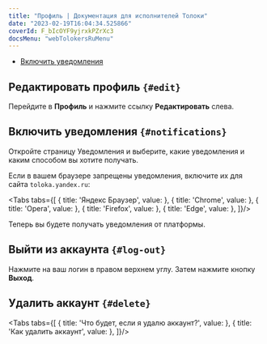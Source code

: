 ```yaml
---
title: "Профиль | Документация для исполнителей Толоки"
date: "2023-02-19T16:04:34.525866"
coverId: F_bIcOYF9yjrxkPZrXc3
docsMenu: "webTolokersRuMenu"
---
```



<RuProfileContent1/>

- [Включить уведомления](#notifications)

## Редактировать профиль `{#edit}`
Перейдите в **Профиль** и нажмите ссылку **Редактировать** слева.

<RuProfileContent2/>

## Включить уведомления `{#notifications}`
Откройте страницу Уведомления и выберите, какие уведомления и каким способом вы хотите получать.

Если в вашем браузере запрещены уведомления, включите их для сайта `toloka.yandex.ru`:


<Tabs tabs={[
  { title: 'Яндекс Браузер', value: <RuProfileList3/> },
  { title: 'Chrome', value: <RuProfileList4/> },
  { title: 'Opera', value: <RuProfileList5/> },
  { title: 'Firefox', value: <RuProfileList6/> },
  { title: 'Edge', value: <RuProfileList7/> },
]}/>

Теперь вы будете получать уведомления от платформы.

## Выйти из аккаунта `{#log-out}`

Нажмите на ваш логин в правом верхнем углу. Затем нажмите кнопку **Выход**.

## Удалить аккаунт `{#delete}`
<Tabs tabs={[
  { title: 'Что будет, если я удалю аккаунт?', value: <RuProfileList1/> },
  { title: 'Как удалить аккаунт', value: <RuProfileList2web/> },
]}/>

<RuProfileContent3/>

